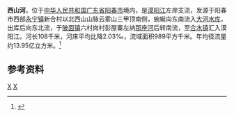 {{Otheruses|西山河|other=同名或類似名的其它條目描述}}
{{Infobox river
| name               = 西山河
| name_native        = 
| image              = 
| image_size         = 
| image_caption      = 
| river_system       = [[漠阳江|漠阳江]]水系
| progression        = 
| source1_location   = [[广东省|广东省]][[阳春市|阳春市]][[永宁镇_(阳春市)|永宁镇]]新合村以北三甲顶南侧
| mouth_location     = 广东省阳春市[[合水镇_(阳春市)|合水镇]]漠阳江
| altitude_difference= 
| basin_size         = 989 km<sup>2</sup>
| basin_countries    = {{PRC}}
| basin_cities       = 
| basin_landmarks    = 
| basin_population   = 
<!---------------------- PHYSIOGNOMY -->
| length             = 108 km
| discharge1_location= 
| discharge1_min     = 
| discharge1_avg     = 
| discharge1_max     = 
<!---------------------- FEATURES -->
| tributaries_left   = [[圭岗河|圭岗河]]、[[那座河|那座河]]
| tributaries_right  = 
| waterbodies        = [[大河水库_(阳春)|大河水库]]
| waterfalls         = 
| bridges            = 
| ports              = 
| custom_label       = 
| custom_data        = 
| extra              = 
}}
'''西山河'''，位于[[中华人民共和国|中华人民共和国]][[广东省|广东省]][[阳春市|阳春市]]境内，是[[漠阳江|漠阳江]]左岸支流，发源于阳春市西部[[永宁镇_(阳春市)|永宁镇]]新合村以北西山山脉云雾山三甲顶南侧，蜿蜒向东南流入[[大河水库_(阳春)|大河水库]]，出库后向东北流，于[[陂面镇|陂面镇]]六村岗村彭屋寨左纳[[那座河|那座河]]后转南流，至[[合水镇_(阳春市)|合水镇]]汇入漠阳江。河长108千米，河床平均比降2.03‰，流域面积989平方千米。年均径流量约13.95亿立方米。<ref name="中国河湖大典">{{cite book |author=《[[中国河湖大典|中国河湖大典]]》编纂委员会 |title=《中国河湖大典·珠江卷》 |year=2013年1月 |publisher=中国水利水电出版社 |location=北京 |pages=365页|isbn= 978-7-5170-0561-2 }}</ref>
==参考资料==
{{reflist}}

{{粤桂琼沿海诸河流}}

[[category:广东河流|X]]
[[category:阳春市|X]]